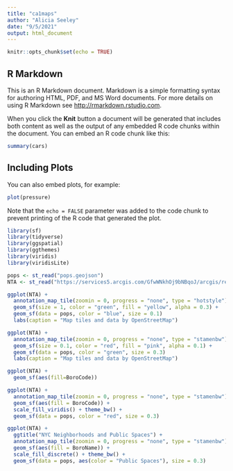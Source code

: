 ```yaml
---
title: "ca1maps"
author: "Alicia Seeley"
date: "9/5/2021"
output: html_document
---
```


```r
knitr::opts_chunk$set(echo = TRUE)
```

## R Markdown

This is an R Markdown document. Markdown is a simple formatting syntax for authoring HTML, PDF, and MS Word documents. For more details on using R Markdown see <http://rmarkdown.rstudio.com>.

When you click the **Knit** button a document will be generated that includes both content as well as the output of any embedded R code chunks within the document. You can embed an R code chunk like this:

```r
summary(cars)
```

## Including Plots

You can also embed plots, for example:

```r
plot(pressure)
```

Note that the `echo = FALSE` parameter was added to the code chunk to prevent printing of the R code that generated the plot.
```r
library(sf)
library(tidyverse)
library(ggspatial)
library(ggthemes)
library(viridis)
library(viridisLite)
```

```r
pops <- st_read("pops.geojson")
NTA <- st_read("https://services5.arcgis.com/GfwWNkhOj9bNBqoJ/arcgis/rest/services/NYC_Neighborhood_Tabulation_Areas_2020/FeatureServer/0/query?where=1=1&outFields=*&outSR=4326&f=pgeojson", quiet = TRUE)
```
```r
ggplot(NTA) +
  annotation_map_tile(zoomin = 0, progress = "none", type = "hotstyle")  +
  geom_sf(size = 1, color = "green", fill = "yellow", alpha = 0.3) +
  geom_sf(data = pops, color = "blue", size = 0.1)
  labs(caption = "Map tiles and data by OpenStreetMap")
```
```r
ggplot(NTA) +
  annotation_map_tile(zoomin = 0, progress = "none", type = "stamenbw")  +
  geom_sf(size = 0.1, color = "red", fill = "pink", alpha = 0.1) +
  geom_sf(data = pops, color = "green", size = 0.3)
  labs(caption = "Map tiles and data by OpenStreetMap")
```
```r
ggplot(NTA) + 
  geom_sf(aes(fill=BoroCode))
```

```r
ggplot(NTA) + 
  annotation_map_tile(zoomin = 0, progress = "none", type = "stamenbw")  +
  geom_sf(aes(fill = BoroCode)) +
  scale_fill_viridis() + theme_bw() +
  geom_sf(data = pops, color = "red", size = 0.3)
```
```r
ggplot(NTA) + 
  ggtitle("NYC Neighborhoods and Public Spaces") +
  annotation_map_tile(zoomin = 0, progress = "none", type = "stamenbw")  +
  geom_sf(aes(fill = BoroName)) +
  scale_fill_discrete() + theme_bw() +
  geom_sf(data = pops, aes(color = "Public Spaces"), size = 0.3)
  
```
```r

```

